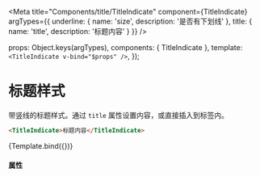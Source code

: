 
<Meta
  title="Components/title/TitleIndicate"
  component={TitleIndicate}
  argTypes={{
    underline: {
      name: 'size',
      description: '是否有下划线'
    },
    title: {
      name: 'title',
      description: '标题内容'
    }
  }}
/>

  props: Object.keys(argTypes),
  components: { TitleIndicate },
  template: `<TitleIndicate v-bind="$props" />`,
});

# 标题样式

带竖线的标题样式。通过 `title` 属性设置内容，或直接插入到标签内。
```html
<TitleIndicate>标题内容</TitleIndicate>
```

<Canvas>
  <Story
    name="Default"
    args={{
      title: '标题内容'
    }}>
    {Template.bind({})}
  </Story>
</Canvas>

#### 属性

<ArgsTable story="Default" />
